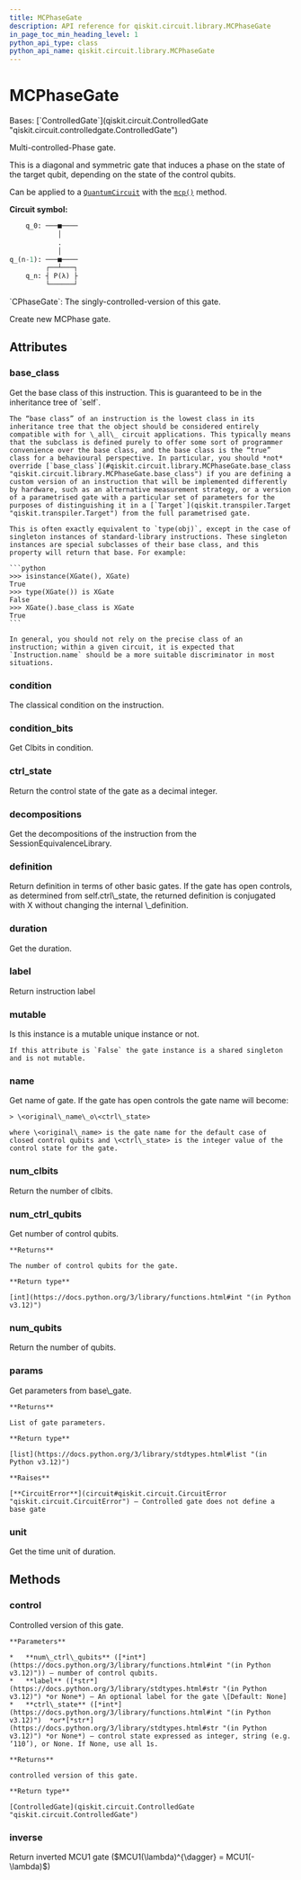 ```yaml
---
title: MCPhaseGate
description: API reference for qiskit.circuit.library.MCPhaseGate
in_page_toc_min_heading_level: 1
python_api_type: class
python_api_name: qiskit.circuit.library.MCPhaseGate
---
```


# MCPhaseGate

<Class id="qiskit.circuit.library.MCPhaseGate" isDedicatedPage={true} github="https://github.com/qiskit/qiskit/tree/stable/0.46/qiskit/circuit/library/standard_gates/p.py" signature="qiskit.circuit.library.MCPhaseGate(lam, num_ctrl_qubits, label=None, *, duration=None, unit='dt', _base_label=None)">
  Bases: [`ControlledGate`](qiskit.circuit.ControlledGate "qiskit.circuit.controlledgate.ControlledGate")

  Multi-controlled-Phase gate.

  This is a diagonal and symmetric gate that induces a phase on the state of the target qubit, depending on the state of the control qubits.

  Can be applied to a [`QuantumCircuit`](qiskit.circuit.QuantumCircuit "qiskit.circuit.QuantumCircuit") with the [`mcp()`](qiskit.circuit.QuantumCircuit#mcp "qiskit.circuit.QuantumCircuit.mcp") method.

  **Circuit symbol:**

  ```python
      q_0: ───■────
              │
              .
              │
  q_(n-1): ───■────
           ┌──┴───┐
      q_n: ┤ P(λ) ├
           └──────┘
  ```

  <Admonition title="See also" type="note">
    `CPhaseGate`: The singly-controlled-version of this gate.
  </Admonition>

  Create new MCPhase gate.

  ## Attributes

  ### base\_class

  <Attribute id="qiskit.circuit.library.MCPhaseGate.base_class" name="base_class">
    Get the base class of this instruction. This is guaranteed to be in the inheritance tree of `self`.

    The “base class” of an instruction is the lowest class in its inheritance tree that the object should be considered entirely compatible with for \_all\_ circuit applications. This typically means that the subclass is defined purely to offer some sort of programmer convenience over the base class, and the base class is the “true” class for a behavioural perspective. In particular, you should *not* override [`base_class`](#qiskit.circuit.library.MCPhaseGate.base_class "qiskit.circuit.library.MCPhaseGate.base_class") if you are defining a custom version of an instruction that will be implemented differently by hardware, such as an alternative measurement strategy, or a version of a parametrised gate with a particular set of parameters for the purposes of distinguishing it in a [`Target`](qiskit.transpiler.Target "qiskit.transpiler.Target") from the full parametrised gate.

    This is often exactly equivalent to `type(obj)`, except in the case of singleton instances of standard-library instructions. These singleton instances are special subclasses of their base class, and this property will return that base. For example:

    ```python
    >>> isinstance(XGate(), XGate)
    True
    >>> type(XGate()) is XGate
    False
    >>> XGate().base_class is XGate
    True
    ```

    In general, you should not rely on the precise class of an instruction; within a given circuit, it is expected that `Instruction.name` should be a more suitable discriminator in most situations.
  </Attribute>

  ### condition

  <Attribute id="qiskit.circuit.library.MCPhaseGate.condition" name="condition">
    The classical condition on the instruction.
  </Attribute>

  ### condition\_bits

  <Attribute id="qiskit.circuit.library.MCPhaseGate.condition_bits" name="condition_bits">
    Get Clbits in condition.
  </Attribute>

  ### ctrl\_state

  <Attribute id="qiskit.circuit.library.MCPhaseGate.ctrl_state" name="ctrl_state">
    Return the control state of the gate as a decimal integer.
  </Attribute>

  ### decompositions

  <Attribute id="qiskit.circuit.library.MCPhaseGate.decompositions" name="decompositions">
    Get the decompositions of the instruction from the SessionEquivalenceLibrary.
  </Attribute>

  ### definition

  <Attribute id="qiskit.circuit.library.MCPhaseGate.definition" name="definition">
    Return definition in terms of other basic gates. If the gate has open controls, as determined from self.ctrl\_state, the returned definition is conjugated with X without changing the internal \_definition.
  </Attribute>

  ### duration

  <Attribute id="qiskit.circuit.library.MCPhaseGate.duration" name="duration">
    Get the duration.
  </Attribute>

  ### label

  <Attribute id="qiskit.circuit.library.MCPhaseGate.label" name="label">
    Return instruction label
  </Attribute>

  ### mutable

  <Attribute id="qiskit.circuit.library.MCPhaseGate.mutable" name="mutable">
    Is this instance is a mutable unique instance or not.

    If this attribute is `False` the gate instance is a shared singleton and is not mutable.
  </Attribute>

  ### name

  <Attribute id="qiskit.circuit.library.MCPhaseGate.name" name="name">
    Get name of gate. If the gate has open controls the gate name will become:

    > \<original\_name\_o\<ctrl\_state>

    where \<original\_name> is the gate name for the default case of closed control qubits and \<ctrl\_state> is the integer value of the control state for the gate.
  </Attribute>

  ### num\_clbits

  <Attribute id="qiskit.circuit.library.MCPhaseGate.num_clbits" name="num_clbits">
    Return the number of clbits.
  </Attribute>

  ### num\_ctrl\_qubits

  <Attribute id="qiskit.circuit.library.MCPhaseGate.num_ctrl_qubits" name="num_ctrl_qubits">
    Get number of control qubits.

    **Returns**

    The number of control qubits for the gate.

    **Return type**

    [int](https://docs.python.org/3/library/functions.html#int "(in Python v3.12)")
  </Attribute>

  ### num\_qubits

  <Attribute id="qiskit.circuit.library.MCPhaseGate.num_qubits" name="num_qubits">
    Return the number of qubits.
  </Attribute>

  ### params

  <Attribute id="qiskit.circuit.library.MCPhaseGate.params" name="params">
    Get parameters from base\_gate.

    **Returns**

    List of gate parameters.

    **Return type**

    [list](https://docs.python.org/3/library/stdtypes.html#list "(in Python v3.12)")

    **Raises**

    [**CircuitError**](circuit#qiskit.circuit.CircuitError "qiskit.circuit.CircuitError") – Controlled gate does not define a base gate
  </Attribute>

  ### unit

  <Attribute id="qiskit.circuit.library.MCPhaseGate.unit" name="unit">
    Get the time unit of duration.
  </Attribute>

  ## Methods

  ### control

  <Function id="qiskit.circuit.library.MCPhaseGate.control" name="control" signature="control(num_ctrl_qubits=1, label=None, ctrl_state=None)">
    Controlled version of this gate.

    **Parameters**

    *   **num\_ctrl\_qubits** ([*int*](https://docs.python.org/3/library/functions.html#int "(in Python v3.12)")) – number of control qubits.
    *   **label** ([*str*](https://docs.python.org/3/library/stdtypes.html#str "(in Python v3.12)") *or None*) – An optional label for the gate \[Default: None]
    *   **ctrl\_state** ([*int*](https://docs.python.org/3/library/functions.html#int "(in Python v3.12)")  *or*[*str*](https://docs.python.org/3/library/stdtypes.html#str "(in Python v3.12)") *or None*) – control state expressed as integer, string (e.g. ‘110’), or None. If None, use all 1s.

    **Returns**

    controlled version of this gate.

    **Return type**

    [ControlledGate](qiskit.circuit.ControlledGate "qiskit.circuit.ControlledGate")
  </Function>

  ### inverse

  <Function id="qiskit.circuit.library.MCPhaseGate.inverse" name="inverse" signature="inverse()">
    Return inverted MCU1 gate ($MCU1(\lambda)^{\dagger} = MCU1(-\lambda)$)
  </Function>
</Class>

